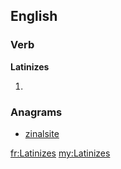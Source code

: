 ==English==

===Verb===
'''Latinizes'''

# {{third-person singular of|[[Latinize]]}}

===Anagrams===
* [[zinalsite#English|zinalsite]]

[[fr:Latinizes]]
[[my:Latinizes]]